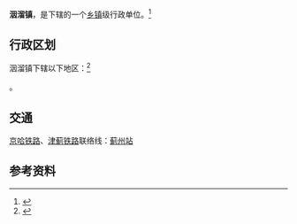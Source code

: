 {{中国乡级行政区
|景观照片文件名 = 
|景观照片描述 = 
|汉语拼音 = 
|其他语言 = 
|其他语言名称 = 
|旧称 = 
|地名出处 = 
|位置图文件名 = 
|位置图描述 = 
|自定义图片= 
|建置时间 = 
|政府驻地 = 
|毗邻 = 
|总面积 = 
|总人口 = 
|总人口年份 = 
|户籍人口 = 
|户籍人口年份 = 
|常住人口 = 
|常住人口年份 = 
|人口密度 = 
|GDP = 
|GDP年份 = 
|邮政编码 = 
|电话区号 = 22
|官方网站 = 
|网站名称 = 
|12/02/25/101/000}}

'''洇溜镇'''，是{{PRC admin/fullname|12/02/25/101/000|3}}下辖的一个[[乡镇|乡镇]]级行政单位。<ref>{{PRC admin/ref sgc|{{PRC admin/parent|12/02/25/101/000}}}}</ref>

== 行政区划 ==

洇溜镇下辖以下地区：<ref>{{PRC admin/ref sgc|12/02/25/101/000}}</ref>

{{PRC admin/children|12/02/25/101/000}}。

==交通==
{{rint|cn|rail}}[[京哈铁路|京哈铁路]]、[[津蓟铁路|津蓟铁路]]联络线：[[蓟州站|蓟州站]]

== 参考资料 ==
{{Reflist|2}}

{{PRC admin/navcat|12/02/25/101/000}}